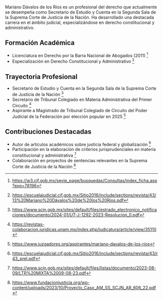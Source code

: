 Mariano Dávalos de los Ríos es un profesional del derecho que actualmente se desempeña como Secretario de Estudio y Cuenta en la Segunda Sala de la Suprema Corte de Justicia de la Nación. Ha desarrollado una destacada carrera en el ámbito judicial, especializándose en derecho constitucional y administrativo.

## Formación Académica

- Licenciatura en Derecho por la Barra Nacional de Abogados (2011) [^1]
- Especialización en Derecho Constitucional y Administrativo [^2]

## Trayectoria Profesional

- Secretario de Estudio y Cuenta en la Segunda Sala de la Suprema Corte de Justicia de la Nación [^3]
- Secretario de Tribunal Colegiado en Materia Administrativa del Primer Circuito [^4]
- Aspirante a Magistrado de Tribunal Colegiado de Circuito del Poder Judicial de la Federación por elección popular en 2025 [^5]

## Contribuciones Destacadas

- Autor de artículos académicos sobre justicia federal y globalización [^6]
- Participación en la elaboración de criterios jurisprudenciales en materia constitucional y administrativa [^7]
- Colaboración en proyectos de sentencias relevantes en la Suprema Corte de Justicia de la Nación [^8]

[^1]: https://w3.cjf.gob.mx/sevie_page/busquedas/Consultas/index_ficha.asp?exp=78196
[^2]: https://escuelajudicial.cjf.gob.mx/Sitio2016/include/sections/revista/43/13%20Mariano%20Dávalos%20de%20los%20Ríos.pdf
[^3]: https://www.scjn.gob.mx/sites/default/files/estrado_electronico_notificaciones/documento/2024-01/UT-J-1292-2023-Resolucion_0.pdf
[^4]: https://revistas-colaboracion.juridicas.unam.mx/index.php/judicatura/article/view/35110
[^5]: https://www.juzgadores.org/aspirantes/mariano-davalos-de-los-rios
[^6]: https://escuelajudicial.cjf.gob.mx/Sitio2016/include/sections/revista/43/r43_prel.pdf
[^7]: https://www.scjn.gob.mx/sites/default/files/listas/documento/2023-08-09/LTR%20MIXTA%2009-08-23.pdf
[^8]: https://www.fundacionjusticia.org/wp-content/uploads/2023/10/Proyecto_Caso_AM_SS_SCJN_AR_606_22.pdf
